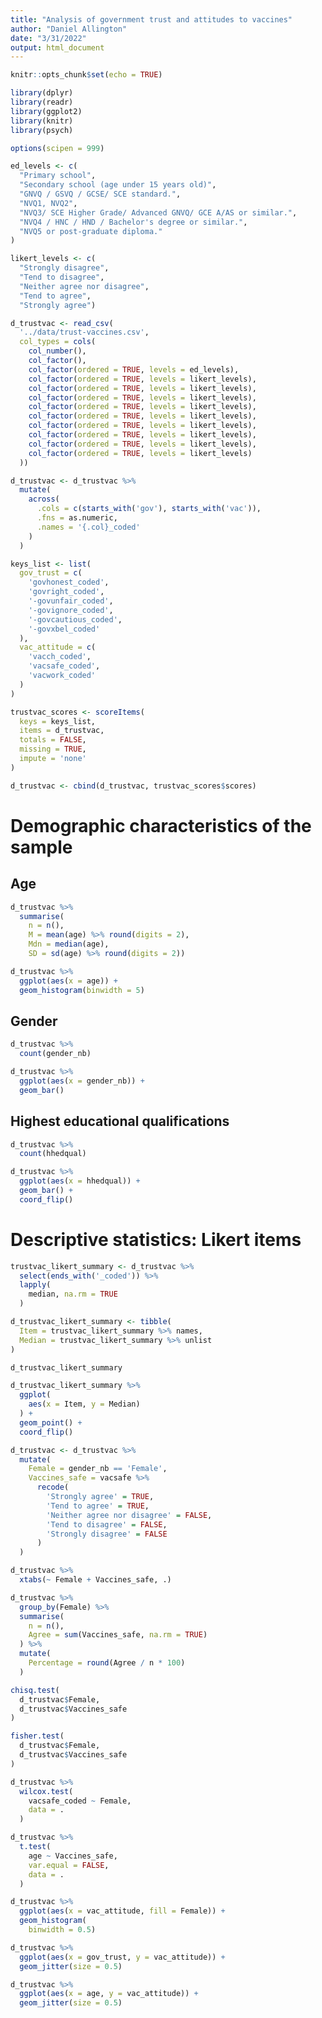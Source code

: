 ```yaml
---
title: "Analysis of government trust and attitudes to vaccines"
author: "Daniel Allington"
date: "3/31/2022"
output: html_document
---
```


```r
knitr::opts_chunk$set(echo = TRUE)

library(dplyr)
library(readr)
library(ggplot2)
library(knitr)
library(psych)

options(scipen = 999)

ed_levels <- c(
  "Primary school",
  "Secondary school (age under 15 years old)",
  "GNVQ / GSVQ / GCSE/ SCE standard.",
  "NVQ1, NVQ2",
  "NVQ3/ SCE Higher Grade/ Advanced GNVQ/ GCE A/AS or similar.",
  "NVQ4 / HNC / HND / Bachelor's degree or similar.",
  "NVQ5 or post-graduate diploma."                             
)

likert_levels <- c(
  "Strongly disagree", 
  "Tend to disagree", 
  "Neither agree nor disagree", 
  "Tend to agree", 
  "Strongly agree")                                

d_trustvac <- read_csv(
  '../data/trust-vaccines.csv',
  col_types = cols(
    col_number(),
    col_factor(),
    col_factor(ordered = TRUE, levels = ed_levels),
    col_factor(ordered = TRUE, levels = likert_levels),
    col_factor(ordered = TRUE, levels = likert_levels),
    col_factor(ordered = TRUE, levels = likert_levels),
    col_factor(ordered = TRUE, levels = likert_levels),
    col_factor(ordered = TRUE, levels = likert_levels),
    col_factor(ordered = TRUE, levels = likert_levels),
    col_factor(ordered = TRUE, levels = likert_levels),
    col_factor(ordered = TRUE, levels = likert_levels),
    col_factor(ordered = TRUE, levels = likert_levels)
  ))

d_trustvac <- d_trustvac %>%
  mutate(
    across(
      .cols = c(starts_with('gov'), starts_with('vac')),
      .fns = as.numeric,
      .names = '{.col}_coded'
    )
  )

keys_list <- list(
  gov_trust = c(
    'govhonest_coded',
    'govright_coded',
    '-govunfair_coded',
    '-govignore_coded',
    '-govcautious_coded',
    '-govxbel_coded'
  ),
  vac_attitude = c(
    'vacch_coded',
    'vacsafe_coded',
    'vacwork_coded'
  )
)

trustvac_scores <- scoreItems(
  keys = keys_list,
  items = d_trustvac,
  totals = FALSE,
  missing = TRUE,
  impute = 'none'
)

d_trustvac <- cbind(d_trustvac, trustvac_scores$scores)

```

# Demographic characteristics of the sample

## Age
```r
d_trustvac %>%
  summarise(
    n = n(),
    M = mean(age) %>% round(digits = 2), 
    Mdn = median(age),
    SD = sd(age) %>% round(digits = 2))

d_trustvac %>%
  ggplot(aes(x = age)) +
  geom_histogram(binwidth = 5)
```

## Gender
```r
d_trustvac %>%
  count(gender_nb)

d_trustvac %>%
  ggplot(aes(x = gender_nb)) +
  geom_bar()
```

## Highest educational qualifications
```r
d_trustvac %>%
  count(hhedqual)

d_trustvac %>%
  ggplot(aes(x = hhedqual)) +
  geom_bar() +
  coord_flip()
```

# Descriptive statistics: Likert items
```r
trustvac_likert_summary <- d_trustvac %>%
  select(ends_with('_coded')) %>%
  lapply(
    median, na.rm = TRUE
  )

d_trustvac_likert_summary <- tibble(
  Item = trustvac_likert_summary %>% names,
  Median = trustvac_likert_summary %>% unlist
)

d_trustvac_likert_summary

d_trustvac_likert_summary %>%
  ggplot(
    aes(x = Item, y = Median)
  ) +
  geom_point() +
  coord_flip()
```

```r

d_trustvac <- d_trustvac %>%
  mutate(
    Female = gender_nb == 'Female',
    Vaccines_safe = vacsafe %>%
      recode(
        'Strongly agree' = TRUE,
        'Tend to agree' = TRUE,
        'Neither agree nor disagree' = FALSE,
        'Tend to disagree' = FALSE,
        'Strongly disagree' = FALSE
      )
  )

d_trustvac %>%
  xtabs(~ Female + Vaccines_safe, .)

d_trustvac %>%
  group_by(Female) %>%
  summarise(
    n = n(),
    Agree = sum(Vaccines_safe, na.rm = TRUE)
  ) %>%
  mutate(
    Percentage = round(Agree / n * 100)
  )

chisq.test(
  d_trustvac$Female,
  d_trustvac$Vaccines_safe
)

fisher.test(
  d_trustvac$Female,
  d_trustvac$Vaccines_safe
)
```

```r
d_trustvac %>%
  wilcox.test(
    vacsafe_coded ~ Female,
    data = .
  )
```

```r
d_trustvac %>%
  t.test(
    age ~ Vaccines_safe,
    var.equal = FALSE,
    data = .
  )
```

```r
d_trustvac %>%
  ggplot(aes(x = vac_attitude, fill = Female)) +
  geom_histogram(
    binwidth = 0.5)
```

```r
d_trustvac %>%
  ggplot(aes(x = gov_trust, y = vac_attitude)) +
  geom_jitter(size = 0.5)
```

```r
d_trustvac %>%
  ggplot(aes(x = age, y = vac_attitude)) +
  geom_jitter(size = 0.5)
```

